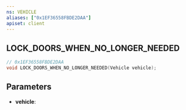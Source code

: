 ```yaml
---
ns: VEHICLE
aliases: ["0x1EF36558FBDE2DAA"]
apiset: client
---
```

## LOCK_DOORS_WHEN_NO_LONGER_NEEDED

```c
// 0x1EF36558FBDE2DAA
void LOCK_DOORS_WHEN_NO_LONGER_NEEDED(Vehicle vehicle);
```


## Parameters
* **vehicle**: